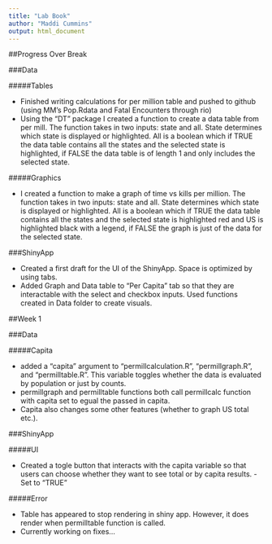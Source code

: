```yaml
---
title: "Lab Book"
author: "Maddi Cummins"
output: html_document
---
```


##Progress Over Break

###Data

#####Tables

* Finished writing calculations for per million table and pushed to github (using MM's Pop.Rdata and Fatal Encounters through rio)
* Using the "DT" package I created a function to create a data table from per mill. The function takes in two inputs: state and all. State determines which state is displayed or highlighted. All is a boolean which if TRUE the data table contains all the states and the selected state is highlighted, if FALSE the data table is of length 1 and only includes the selected state.

#####Graphics

* I created a function to make a graph of time vs kills per million. The function takes in two inputs: state and all. State determines which state is displayed or highlighted. All is a boolean which if TRUE the data table contains all the states and the selected state is highlighted red and US is highlighted black with a legend, if FALSE the graph is just of the data for the selected state.

###ShinyApp

* Created a first draft for the UI of the ShinyApp. Space is optimized by using tabs.
* Added Graph and Data table to "Per Capita" tab so that they are interactable with the select and checkbox inputs. Used functions created in Data folder to create visuals.

##Week 1

###Data

#####Capita

* added a "capita" argument to "permillcalculation.R", "permillgraph.R", and "permilltable.R". This variable toggles whether the data is evaluated by population or just by counts. 
* permillgraph and permilltable functions both call permillcalc function with capita set to egual the passed in capita. 
* Capita also changes some other features (whether to graph US total etc.).

###ShinyApp

#####UI

* Created a togle button that interacts with the capita variable so that users can choose whether they want to see total or by capita results. - Set to "TRUE"

#####Error

* Table has appeared to stop rendering in shiny app. However, it does render when permilltable function is called.
* Currently working on fixes...